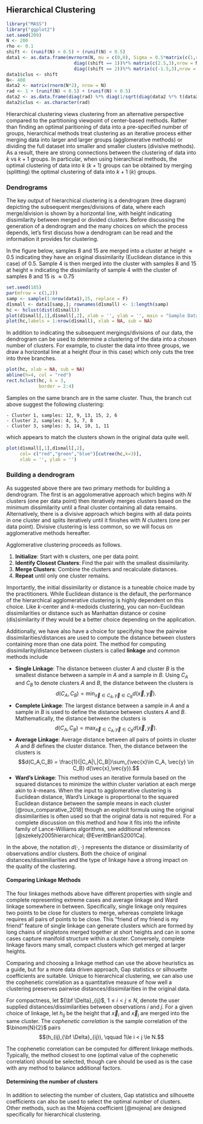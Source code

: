 ## Hierarchical Clustering 

```r
library("MASS")
library("ggplot2")
set.seed(209)
N <- 200
rho <- 0.1
shift <- (runif(N) < 0.5) + (runif(N) < 0.5)
data1 <- as.data.frame(mvrnorm(N, mu = c(0,0), Sigma = 0.5*matrix(c(1,rho,rho,1),nrow = 2)) + 
                         diag((shift == 1))%*% matrix(c(2.5,3),nrow = N, ncol = 2, byrow = T) +
                         diag((shift == 2))%*% matrix(c(-1.5,3),nrow = N, ncol = 2, byrow = T))
data1$clus <- shift
N<- 400
data2 <- matrix(rnorm(N*2), nrow = N)
rad <- 1 + (runif(N) < 0.5) + (runif(N) < 0.5)
data2 <- as.data.frame(diag(rad) %*% diag(1/sqrt(diag(data2 %*% t(data2)))) %*% data2 + mvrnorm(n=N, mu= c(0,0),Sigma = 0.005*diag(1,2)))
data2$clus <- as.character(rad)
```

Hierarchical clustering views clustering from an alternative perspective compared to the partitioning viewpoint of center-based methods.  Rather than finding an optimal paritioning of data into a pre-specified number of groups, hierarchical methods treat clustering as an iterative process either merging data into larger and larger groups (agglomerative methods) or dividing the full dataset into smaller and smaller clusters (divisive methods).  As a result, there are strong connections between the clustering of data into $k$ vs $k+1$ groups. In particular, when using hierarchical methods, the optimal clustering of data into $k$ ($k+1$) groups can be obtained by merging (splitting) the optimal clustering of data into $k+1$ ($k$) groups. 

### Dendrograms

The key output of hierarchical clustering is a dendrogram (tree diagram) depicting the subsequent merges/divisions of data, where each merge/division is shown by a horizontal line, with height indicating dissimilarity between merged or divided clusters. Before discussing the generation of a dendrogram and the many choices on which the process depends, let's first discuss how a dendrogram can be read and the information it provides for clustering.

In the figure below, samples 8 and 15 are merged into a cluster at height $\approx 0.5$ indicating they have an original dissimilarity (Euclidean distance in this case) of 0.5. Sample 4 is then merged into the cluster with samples 8 and 15 at height $\approx$ indicating the dissimilarity of sample 4 with the cluster of samples 8 and 15 is $\approx 0.75$

```r
set.seed(185)
par(mfrow = c(1,2))
samp <- sample(1:nrow(data1),15, replace = F)
d1small <- data1[samp,]; rownames(d1small) <- 1:length(samp)
hc <- hclust(dist(d1small))
plot(d1small[,1],d1small[,2], xlab = '', ylab = '', main = "Sample Data")
plot(hc,labels = 1:nrow(d1small), xlab = NA, sub = NA)
```

In addition to indicating the subsequent mergings/divisions of our data, the dendrogram can be used to determine a clustering of the data into a chosen number of clusters.  For example, to cluster the data into three groups, we draw a horizontal line at a height (four in this case) which only cuts the tree into three branches.  

```r
plot(hc, xlab = NA, sub = NA)
abline(h=4, col = "red")
rect.hclust(hc, k = 3,
            border = 2:4)
```

Samples on the same branch are in the same cluster. Thus, the branch cut above suggest the following clustering: 

    - Cluster 1, samples: 12, 9, 13, 15, 2, 6
    - Cluster 2, samples: 4, 5, 7, 8
    - Cluster 3, samples: 3, 14, 10, 1, 11
    
which appears to match the clusters shown in the original data quite well.

```r
plot(d1small[,1],d1small[,2],
     col= c("red","green","blue")[cutree(hc,k=3)],
     xlab = '', ylab = '')
```
    




### Building a dendrogram

As suggested above there are two primary methods for building a dendrogram. The first is an aggolomerative approach which begins with $N$ clusters (one per data point) then iteratively merges clusters based on the minimum dissimilarity until a final cluster containing all data remains. Alternatively, there is a divisive approach which begins with all data points in one cluster and splits iteratively until it finishes with $N$ clusters (one per data point).  Divisive clustering is less common, so we will focus on agglomerative methods hereafter.

Agglomerative clustering proceeds as follows.

1. **Initialize**: Start with `N` clusters, one per data point.
2. **Identify Closest Clusters**: Find the pair with the smallest dissimilarity.
3. **Merge Clusters**: Combine the clusters and recalculate distances.
4. **Repeat** until only one cluster remains.

Importantly, the initial dissimilarity or distance is a tuneable choice made by the practitioners.  While Euclidean distance is the default, the performance of the hierarchical agglomerative clustering is highly dependent on this choice.  Like $k$-center and $k$-medoids clustering, you can non-Euclidean dissimilarities or distance such as Manhattan distance or cosine (dis)similarity if they would be a better choice depending on the application. 

Additionally, we have also have a choice for specifying how the pairwise dissimilarities/distances are used to compute the distance between clusters containing more than one data point. The method for computing dissimilarity/distance between clusters is called **linkage** and common methods include 

- **Single Linkage**: The distance between cluster $A$ and cluster $B$ is the smallest distance between a sample in $A$ and a sample in $B$. Using $C_A$ and $C_B$ to denote clusters $A$ and $B$, the distance between the clusters is
$$d(C_A,C_B) = \min_{\vec{x}\in C_A, \vec{y} \in C_B} d(\vec{x},\vec{y}).$$
- **Complete Linkage**: The largest distance between a sample in $A$ and a sample in $B$ is used to define the distance between clusters $A$ and $B$. Mathematically, the distance between the clusters is
$$d(C_A,C_B) = \max_{\vec{x}\in C_A, \vec{y} \in C_B} d(\vec{x},\vec{y}).$$
- **Average Linkage**: Average distance between all pairs of points in cluster $A$ and $B$ defines the cluster distance. Then,
the distance between the clusters is
$$d(C_A,C_B) = \frac{1}{|C_A|\,|C_B|}\sum_{\vec{x}\in C_A, \vec{y} \in C_B} d(\vec{x},\vec{y}).$$
- **Ward's Linkage**: This method uses an iterative formula based on the squared distances to minimize the within cluster variation at each merge akin to $k$-means. When the input to agglomerative clustering is Euclidean distance, Ward's Linkage is proportional to the squared Euclidean distance between the sample means in each cluster [@roux_comparative_2018] though an explicit formula using the original dissimilarities is often used so that the original data is not required. For a complete discussion on this method and how it fits into the infinite family of Lance-Williams algorithms, see additional references [@szekely2005hierarchical; @EverittBrianS2001Ca].

In the above, the notation $d(\cdot,\cdot)$ represents the distance or dissimilarity of observations and/or clusters.  Both the choice of original distances/dissimiliarities and the type of linkage have a strong impact on the quality of the clustering.

#### Comparing Linkage Methods

The four linkages methods above have different properties with single and complete representing extreme cases and average linkage and Ward linkage somewhere in between.  Specifically, single linkage only requires two points to be close for clusters to merge, whereas complete linkage requires all pairs of points to be close.  This "friend of my friend is my friend" feature of single linkage can generate clusters which are formed by long chains of singletons merged together at short heights and can in some cases capture manifold structure within a cluster.  Conversely, complete linkage favors many small, compact clusters which get merged at larger heights.  

Comparing and choosing a linkage method can use the above heuristics as a guide, but for a more data driven approach, Gap statistics or silhouette coefficients are suitable. Unique to hierarchical clustering, we can also use the cophenetic correlation as a quantitative measure of how well a clustering preserves pairwise distances/dissimilarities in the original data.

::: {.definition #cc name="Cophenetic Correlation Coefficient"}
For compactness, let ${\bf \Delta}_{ij}$, $1\le i < j \le N,$ denote the user supplied distances/dissimilarities between observations $i$ and $j$.  For a given choice of linkage, let $h_{ij}$ be the height that $\vec{x}_i$ and $\vec{x}_j$ are merged into the same cluster.  The *cophenetic correlation* is the sample correlation of the $\binom{N}{2}$ pairs $$(h_{ij},{\bf \Delta}_{ij}), \qquad 1\le i < j \le N.$$
:::

The cophenetic correlation can be computed for different linkage methods. Typically, the method closest to one (optimal value of the cophenetic correlation) should be selected, though care should be used as is the case with any method to balance additional factors.

#### Determining the number of clusters

In addition to selecting the number of clusters, Gap statistics and silhouette coefficients can also be used to select the optimal number of clusters.  Other methods, such as the Mojena coefficient [@mojena] are designed specifically for hierarchical clustering.

